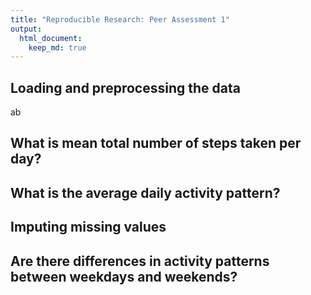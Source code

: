 ---
title: "Reproducible Research: Peer Assessment 1"
output: 
  html_document:
    keep_md: true
---


## Loading and preprocessing the data
ab


## What is mean total number of steps taken per day?



## What is the average daily activity pattern?



## Imputing missing values



## Are there differences in activity patterns between weekdays and weekends?
